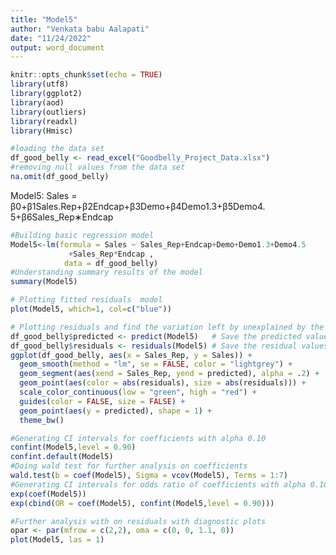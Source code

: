 ```yaml
---
title: "Model5"
author: "Venkata babu Aalapati"
date: "11/24/2022"
output: word_document
---
```

```r
knitr::opts_chunk$set(echo = TRUE)
library(utf8)
library(ggplot2)
library(aod)
library(outliers)
library(readxl)
library(Hmisc)
```

```r
#loading the data set
df_good_belly <- read_excel("Goodbelly_Project_Data.xlsx")
#removing null values from the data set
na.omit(df_good_belly)
```
Model5:
Sales = β0+β1Sales.Rep+β2Endcap+β3Demo+β4Demo1.3+β5Demo4.
5+β6Sales_Rep∗Endcap 

```r
#Building basic regression model
Model5<-lm(formula = Sales ~ Sales_Rep+Endcap+Demo+Demo1.3+Demo4.5
             +Sales_Rep*Endcap ,
            data = df_good_belly)
#Understanding summary results of the model
summary(Model5)

# Plotting fitted residuals  model
plot(Model5, which=1, col=c("blue"))

# Plotting residuals and find the variation left by unexplained by the model
df_good_belly$predicted <- predict(Model5)   # Save the predicted values
df_good_belly$residuals <- residuals(Model5) # Save the residual values
ggplot(df_good_belly, aes(x = Sales_Rep, y = Sales)) +
  geom_smooth(method = "lm", se = FALSE, color = "lightgrey") +    
  geom_segment(aes(xend = Sales_Rep, yend = predicted), alpha = .2) +      
  geom_point(aes(color = abs(residuals), size = abs(residuals))) +  
  scale_color_continuous(low = "green", high = "red") +             
  guides(color = FALSE, size = FALSE) +                             
  geom_point(aes(y = predicted), shape = 1) +
  theme_bw()
```

```r
#Generating CI intervals for coefficients with alpha 0.10
confint(Model5,level = 0.90)
confint.default(Model5)
#Doing wald test for further analysis on coefficients
wald.test(b = coef(Model5), Sigma = vcov(Model5), Terms = 1:7)
#Generating CI intervals for odds ratio of coefficients with alpha 0.10
exp(coef(Model5))
exp(cbind(OR = coef(Model5), confint(Model5,level = 0.90)))
```

```r
#Further analysis with on residuals with diagnostic plots 
opar <- par(mfrow = c(2,2), oma = c(0, 0, 1.1, 0)) 
plot(Model5, las = 1)
```
